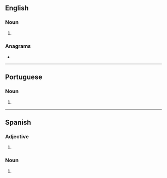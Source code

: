 ==English==

===Noun===
{{head|en|noun form}}

# {{plural of|en|macaca}}

===Anagrams===
* {{anagrams|en|a=aaaccms|camacas}}

----

==Portuguese==

===Noun===
{{head|pt|noun form}}

# {{pt-noun form of|macaco|f|pl}}

----

==Spanish==

===Adjective===
{{head|es|adjective form}}

# {{adj form of|es|macaco||f|p}}

===Noun===
{{head|es|noun plural form|g=f-p}}

# {{inflection of|es|macaco||f|p}}